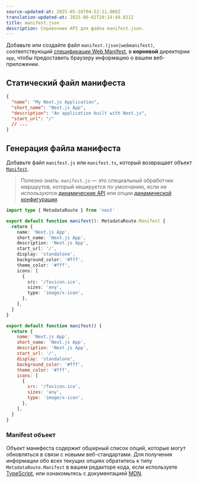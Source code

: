 ```yaml
---
source-updated-at: 2025-05-16T04:52:11.000Z
translation-updated-at: 2025-06-02T20:14:49.821Z
title: manifest.json
description: Справочник API для файла manifest.json.
---
```


Добавьте или создайте файл `manifest.(json|webmanifest)`, соответствующий [спецификации Web Manifest](https://developer.mozilla.org/docs/Web/Manifest), в **корневой** директории `app`, чтобы предоставить браузеру информацию о вашем веб-приложении.

## Статический файл манифеста

```json filename="app/manifest.json | app/manifest.webmanifest"
{
  "name": "My Next.js Application",
  "short_name": "Next.js App",
  "description": "An application built with Next.js",
  "start_url": "/"
  // ...
}
```

## Генерация файла манифеста

Добавьте файл `manifest.js` или `manifest.ts`, который возвращает объект [`Manifest`](#manifest-объект).

> Полезно знать: `manifest.js` — это специальный обработчик маршрутов, который кешируется по умолчанию, если не используются [динамические API](/docs/app/deep-dive/caching#dynamic-apis) или опции [динамической конфигурации](/docs/app/deep-dive/caching#segment-config-options).

```ts filename="app/manifest.ts" switcher
import type { MetadataRoute } from 'next'

export default function manifest(): MetadataRoute.Manifest {
  return {
    name: 'Next.js App',
    short_name: 'Next.js App',
    description: 'Next.js App',
    start_url: '/',
    display: 'standalone',
    background_color: '#fff',
    theme_color: '#fff',
    icons: [
      {
        src: '/favicon.ico',
        sizes: 'any',
        type: 'image/x-icon',
      },
    ],
  }
}
```

```js filename="app/manifest.js" switcher
export default function manifest() {
  return {
    name: 'Next.js App',
    short_name: 'Next.js App',
    description: 'Next.js App',
    start_url: '/',
    display: 'standalone',
    background_color: '#fff',
    theme_color: '#fff',
    icons: [
      {
        src: '/favicon.ico',
        sizes: 'any',
        type: 'image/x-icon',
      },
    ],
  }
}
```

### Manifest объект

Объект манифеста содержит обширный список опций, которые могут обновляться в связи с новыми веб-стандартами. Для получения информации обо всех текущих опциях обратитесь к типу `MetadataRoute.Manifest` в вашем редакторе кода, если используете [TypeScript](https://nextjs.org/docs/app/api-reference/config/typescript#ide-plugin), или ознакомьтесь с документацией [MDN](https://developer.mozilla.org/docs/Web/Manifest).